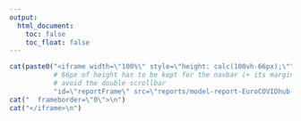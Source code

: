 ```yaml
---
output:
  html_document:
    toc: false
    toc_float: false
---
```


```r
cat(paste0("<iframe width=\"100%\" style=\"height: calc(100vh-66px);\"",
           # 66px of height has to be kept for the navbar (+ its margin) to 
           # avoid the double scrollbar
           "id=\"reportFrame\" src=\"reports/model-report-EuroCOVIDhub-ensemble.html\"\n"))
cat("  frameborder=\"0\">\n")
cat("</iframe>\n")
```

